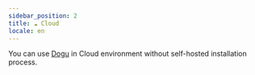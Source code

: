 ```yaml
---
sidebar_position: 2
title: ☁️ Cloud
locale: en
---
```


You can use [Dogu](https://dogutech.io) in Cloud environment without self-hosted installation process.
